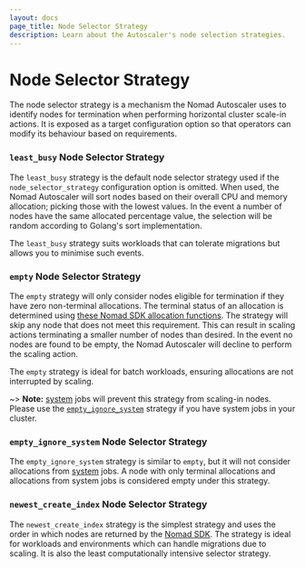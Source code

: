 ```yaml
---
layout: docs
page_title: Node Selector Strategy
description: Learn about the Autoscaler's node selection strategies.
---
```


# Node Selector Strategy

The node selector strategy is a mechanism the Nomad Autoscaler uses to identify
nodes for termination when performing horizontal cluster scale-in actions. It
is exposed as a target configuration option so that operators can modify its
behaviour based on requirements.

### `least_busy` Node Selector Strategy

The `least_busy` strategy is the default node selector strategy used if the
`node_selector_strategy` configuration option is omitted. When used, the Nomad
Autoscaler will sort nodes based on their overall CPU and memory allocation;
picking those with the lowest values. In the event a number of nodes have the
same allocated percentage value, the selection will be random according to Golang's
sort implementation.

The `least_busy` strategy suits workloads that can tolerate migrations but
allows you to minimise such events.

### `empty` Node Selector Strategy

The `empty` strategy will only consider nodes eligible for termination if they
have zero non-terminal allocations. The terminal status of an allocation is
determined using [these Nomad SDK allocation functions][nomad_api_terminal_alloc].
The strategy will skip any node that does not meet this requirement. This can
result in scaling actions terminating a smaller number of nodes than desired. In
the event no nodes are found to be empty, the Nomad Autoscaler will decline to
perform the scaling action.

The `empty` strategy is ideal for batch workloads, ensuring allocations are not
interrupted by scaling.

~> **Note:** [system][system_scheduler] jobs will prevent this strategy from
scaling-in nodes. Please use the [`empty_ignore_system`](#empty_ignore_system)
strategy if you have system jobs in your cluster.

### `empty_ignore_system` Node Selector Strategy

The `empty_ignore_system` strategy is similar to `empty`, but it will not
consider allocations from [system][system_scheduler] jobs. A node with only
terminal allocations and allocations from system jobs is considered empty under
this strategy.

### `newest_create_index` Node Selector Strategy

The `newest_create_index` strategy is the simplest strategy and uses the order
in which nodes are returned by the [Nomad SDK][nomad_api_node_stub_sort]. The
strategy is ideal for workloads and environments which can handle migrations
due to scaling. It is also the least computationally intensive selector strategy.

[nomad_api_terminal_alloc]: https://github.com/hashicorp/nomad/blob/14568b3e002868fc5c83ee7d158a78394c1ea9c1/api/allocations.go#L422-L442
[nomad_api_node_stub_sort]: https://github.com/hashicorp/nomad/blob/14568b3e002868fc5c83ee7d158a78394c1ea9c1/api/nodes.go#L797-L810
[system_scheduler]: /nomad/docs/concepts/scheduling/schedulers#system
